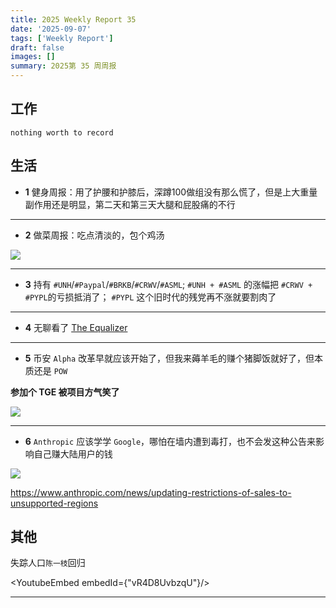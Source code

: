 ```yaml
---
title: 2025 Weekly Report 35
date: '2025-09-07'
tags: ['Weekly Report']
draft: false
images: []
summary: 2025第 35 周周报
---
```


<TOCInline toc={props.toc}/>

## 工作

`nothing worth to record`

## 生活

- **1** 健身周报：用了护腰和护膝后，深蹲100做组没有那么慌了，但是上大重量副作用还是明显，第二天和第三天大腿和屁股痛的不行

---

- **2** 做菜周报：吃点清淡的，包个鸡汤

<div style={{display: "flex", justifyContent: "center"}}>
    <img
        style={{width: "500px"}}
        src="/static/images/2025-w35/chicken.jpg"
    />
</div>

---

- **3** 持有 `#UNH`/`#Paypal`/`#BRKB`/`#CRWV`/`#ASML`; `#UNH + #ASML` 的涨幅把 `#CRWV + #PYPL`的亏损抵消了； `#PYPL` 这个旧时代的残党再不涨就要割肉了

---
- **4** 无聊看了 [The Equalizer](https://www.netflix.com/watch/70305892)

---

- **5** 币安 `Alpha` 改革早就应该开始了，但我来薅羊毛的赚个猪脚饭就好了，但本质还是 `POW`

**参加个 TGE 被项目方气笑了**

<div style={{display: "flex", justifyContent: "center"}}>
    <img
        style={{width: "500px"}}
        src="/static/images/2025-w35/tge.jpg"
    />
</div>


---

- **6** `Anthropic` 应该学学 `Google`，哪怕在墙内遭到毒打，也不会发这种公告来影响自己赚大陆用户的钱

<div style={{display: "flex", justifyContent: "center"}}>
    <img
        style={{width: "500px"}}
        src="/static/images/2025-w35/anthropic.png"
    />
</div>

https://www.anthropic.com/news/updating-restrictions-of-sales-to-unsupported-regions

## 其他

失踪人口`陈一枝`回归

<YoutubeEmbed embedId={"vR4D8UvbzqU"}/>

---

